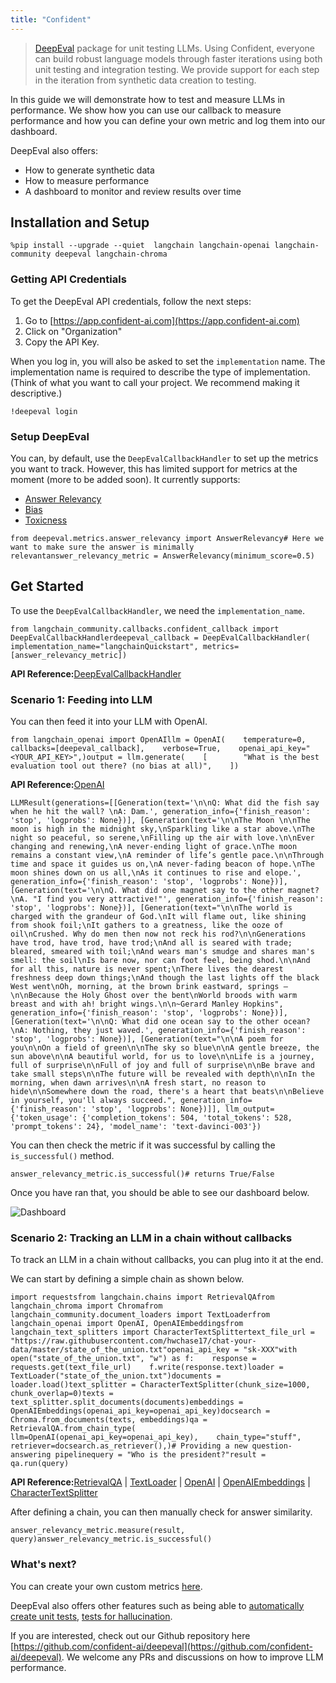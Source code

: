 ```yaml
---
title: "Confident"
---
```


> [DeepEval](https://confident-ai.com) package for unit testing LLMs. Using Confident, everyone can build robust language models through faster iterations using both unit testing and integration testing. We provide support for each step in the iteration from synthetic data creation to testing.

In this guide we will demonstrate how to test and measure LLMs in performance. We show how you can use our callback to measure performance and how you can define your own metric and log them into our dashboard.

DeepEval also offers:

* How to generate synthetic data
* How to measure performance
* A dashboard to monitor and review results over time

## Installation and Setup

```
%pip install --upgrade --quiet  langchain langchain-openai langchain-community deepeval langchain-chroma
```

### Getting API Credentials

To get the DeepEval API credentials, follow the next steps:

1. Go to [https://app.confident-ai.com](https://app.confident-ai.com)
2. Click on "Organization"
3. Copy the API Key.

When you log in, you will also be asked to set the `implementation` name. The implementation name is required to describe the type of implementation. (Think of what you want to call your project. We recommend making it descriptive.)

```
!deepeval login
```

### Setup DeepEval

You can, by default, use the `DeepEvalCallbackHandler` to set up the metrics you want to track. However, this has limited support for metrics at the moment (more to be added soon). It currently supports:

* [Answer Relevancy](https://docs.confident-ai.com/oss/measuring_llm_performance/answer_relevancy)
* [Bias](https://docs.confident-ai.com/oss/measuring_llm_performance/debias)
* [Toxicness](https://docs.confident-ai.com/oss/measuring_llm_performance/non_toxic)

```
from deepeval.metrics.answer_relevancy import AnswerRelevancy# Here we want to make sure the answer is minimally relevantanswer_relevancy_metric = AnswerRelevancy(minimum_score=0.5)
```

## Get Started

To use the `DeepEvalCallbackHandler`, we need the `implementation_name`.

```
from langchain_community.callbacks.confident_callback import DeepEvalCallbackHandlerdeepeval_callback = DeepEvalCallbackHandler(    implementation_name="langchainQuickstart", metrics=[answer_relevancy_metric])
```

**API Reference:**[DeepEvalCallbackHandler](https://python.langchain.com/api_reference/community/callbacks/langchain_community.callbacks.confident_callback.DeepEvalCallbackHandler.html)

### Scenario 1: Feeding into LLM

You can then feed it into your LLM with OpenAI.

```
from langchain_openai import OpenAIllm = OpenAI(    temperature=0,    callbacks=[deepeval_callback],    verbose=True,    openai_api_key="<YOUR_API_KEY>",)output = llm.generate(    [        "What is the best evaluation tool out there? (no bias at all)",    ])
```

**API Reference:**[OpenAI](https://python.langchain.com/api_reference/openai/llms/langchain_openai.llms.base.OpenAI.html)

```
LLMResult(generations=[[Generation(text='\n\nQ: What did the fish say when he hit the wall? \nA: Dam.', generation_info={'finish_reason': 'stop', 'logprobs': None})], [Generation(text='\n\nThe Moon \n\nThe moon is high in the midnight sky,\nSparkling like a star above.\nThe night so peaceful, so serene,\nFilling up the air with love.\n\nEver changing and renewing,\nA never-ending light of grace.\nThe moon remains a constant view,\nA reminder of life’s gentle pace.\n\nThrough time and space it guides us on,\nA never-fading beacon of hope.\nThe moon shines down on us all,\nAs it continues to rise and elope.', generation_info={'finish_reason': 'stop', 'logprobs': None})], [Generation(text='\n\nQ. What did one magnet say to the other magnet?\nA. "I find you very attractive!"', generation_info={'finish_reason': 'stop', 'logprobs': None})], [Generation(text="\n\nThe world is charged with the grandeur of God.\nIt will flame out, like shining from shook foil;\nIt gathers to a greatness, like the ooze of oil\nCrushed. Why do men then now not reck his rod?\n\nGenerations have trod, have trod, have trod;\nAnd all is seared with trade; bleared, smeared with toil;\nAnd wears man's smudge and shares man's smell: the soil\nIs bare now, nor can foot feel, being shod.\n\nAnd for all this, nature is never spent;\nThere lives the dearest freshness deep down things;\nAnd though the last lights off the black West went\nOh, morning, at the brown brink eastward, springs —\n\nBecause the Holy Ghost over the bent\nWorld broods with warm breast and with ah! bright wings.\n\n~Gerard Manley Hopkins", generation_info={'finish_reason': 'stop', 'logprobs': None})], [Generation(text='\n\nQ: What did one ocean say to the other ocean?\nA: Nothing, they just waved.', generation_info={'finish_reason': 'stop', 'logprobs': None})], [Generation(text="\n\nA poem for you\n\nOn a field of green\n\nThe sky so blue\n\nA gentle breeze, the sun above\n\nA beautiful world, for us to love\n\nLife is a journey, full of surprise\n\nFull of joy and full of surprise\n\nBe brave and take small steps\n\nThe future will be revealed with depth\n\nIn the morning, when dawn arrives\n\nA fresh start, no reason to hide\n\nSomewhere down the road, there's a heart that beats\n\nBelieve in yourself, you'll always succeed.", generation_info={'finish_reason': 'stop', 'logprobs': None})]], llm_output={'token_usage': {'completion_tokens': 504, 'total_tokens': 528, 'prompt_tokens': 24}, 'model_name': 'text-davinci-003'})
```

You can then check the metric if it was successful by calling the `is_successful()` method.

```
answer_relevancy_metric.is_successful()# returns True/False
```

Once you have ran that, you should be able to see our dashboard below.

![Dashboard](/images/oss/integrations/callbacks/confident/assets/images/dashboard-screenshot-b02db73008213a211b1158ff052d969e.png)

### Scenario 2: Tracking an LLM in a chain without callbacks

To track an LLM in a chain without callbacks, you can plug into it at the end.

We can start by defining a simple chain as shown below.

```
import requestsfrom langchain.chains import RetrievalQAfrom langchain_chroma import Chromafrom langchain_community.document_loaders import TextLoaderfrom langchain_openai import OpenAI, OpenAIEmbeddingsfrom langchain_text_splitters import CharacterTextSplittertext_file_url = "https://raw.githubusercontent.com/hwchase17/chat-your-data/master/state_of_the_union.txt"openai_api_key = "sk-XXX"with open("state_of_the_union.txt", "w") as f:    response = requests.get(text_file_url)    f.write(response.text)loader = TextLoader("state_of_the_union.txt")documents = loader.load()text_splitter = CharacterTextSplitter(chunk_size=1000, chunk_overlap=0)texts = text_splitter.split_documents(documents)embeddings = OpenAIEmbeddings(openai_api_key=openai_api_key)docsearch = Chroma.from_documents(texts, embeddings)qa = RetrievalQA.from_chain_type(    llm=OpenAI(openai_api_key=openai_api_key),    chain_type="stuff",    retriever=docsearch.as_retriever(),)# Providing a new question-answering pipelinequery = "Who is the president?"result = qa.run(query)
```

**API Reference:**[RetrievalQA](https://python.langchain.com/api_reference/langchain/chains/langchain.chains.retrieval_qa.base.RetrievalQA.html) | [TextLoader](https://python.langchain.com/api_reference/community/document_loaders/langchain_community.document_loaders.text.TextLoader.html) | [OpenAI](https://python.langchain.com/api_reference/openai/llms/langchain_openai.llms.base.OpenAI.html) | [OpenAIEmbeddings](https://python.langchain.com/api_reference/openai/embeddings/langchain_openai.embeddings.base.OpenAIEmbeddings.html) | [CharacterTextSplitter](https://python.langchain.com/api_reference/text_splitters/character/langchain_text_splitters.character.CharacterTextSplitter.html)

After defining a chain, you can then manually check for answer similarity.

```
answer_relevancy_metric.measure(result, query)answer_relevancy_metric.is_successful()
```

### What's next?

You can create your own custom metrics [here](https://docs.confident-ai.com/oss/quickstart/custom-metrics).

DeepEval also offers other features such as being able to [automatically create unit tests](https://docs.confident-ai.com/oss/quickstart/synthetic-data-creation), [tests for hallucination](https://docs.confident-ai.com/oss/measuring_llm_performance/factual_consistency).

If you are interested, check out our Github repository here [https://github.com/confident-ai/deepeval](https://github.com/confident-ai/deepeval). We welcome any PRs and discussions on how to improve LLM performance.
